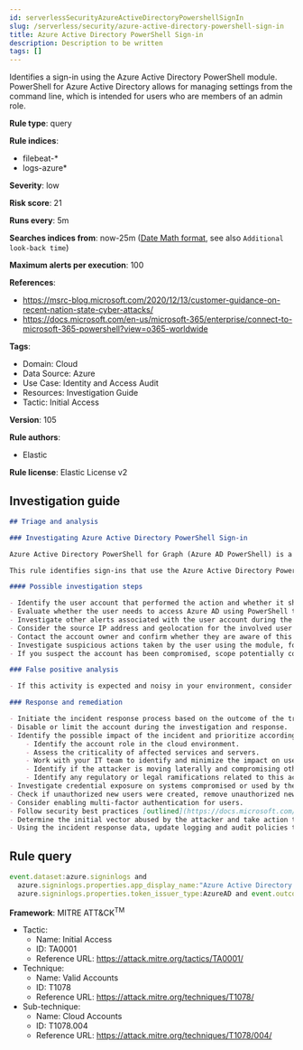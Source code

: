 ```yaml
---
id: serverlessSecurityAzureActiveDirectoryPowershellSignIn
slug: /serverless/security/azure-active-directory-powershell-sign-in
title: Azure Active Directory PowerShell Sign-in
description: Description to be written
tags: []
---
```


<div id="azure-active-directory-powershell-sign-in"></div>

Identifies a sign-in using the Azure Active Directory PowerShell module. PowerShell for Azure Active Directory allows for managing settings from the command line, which is intended for users who are members of an admin role.

**Rule type**: query

**Rule indices**: 

* filebeat-*
* logs-azure*

**Severity**: low

**Risk score**: 21

**Runs every**: 5m

**Searches indices from**: now-25m ([Date Math format](((ref))/common-options.html#date-math), see also <DocLink id="serverlessSecurityRulesUiCreate" section="set-the-rules-schedule">`Additional look-back time`</DocLink>)

**Maximum alerts per execution**: 100

**References**: 

* https://msrc-blog.microsoft.com/2020/12/13/customer-guidance-on-recent-nation-state-cyber-attacks/
* https://docs.microsoft.com/en-us/microsoft-365/enterprise/connect-to-microsoft-365-powershell?view=o365-worldwide

**Tags**: 

* Domain: Cloud
* Data Source: Azure
* Use Case: Identity and Access Audit
* Resources: Investigation Guide
* Tactic: Initial Access

**Version**: 105

**Rule authors**: 

* Elastic

**Rule license**: Elastic License v2

## Investigation guide

```markdown
## Triage and analysis

### Investigating Azure Active Directory PowerShell Sign-in

Azure Active Directory PowerShell for Graph (Azure AD PowerShell) is a module IT professionals commonly use to manage their Azure Active Directory. The cmdlets in the Azure AD PowerShell module enable you to retrieve data from the directory, create new objects in the directory, update existing objects, remove objects, as well as configure the directory and its features.

This rule identifies sign-ins that use the Azure Active Directory PowerShell module, which can indicate unauthorized access if done outside of IT or engineering.

#### Possible investigation steps

- Identify the user account that performed the action and whether it should perform this kind of action.
- Evaluate whether the user needs to access Azure AD using PowerShell to complete its tasks.
- Investigate other alerts associated with the user account during the past 48 hours.
- Consider the source IP address and geolocation for the involved user account. Do they look normal?
- Contact the account owner and confirm whether they are aware of this activity.
- Investigate suspicious actions taken by the user using the module, for example, modifications in security settings that weakens the security policy, persistence-related tasks, and data access.
- If you suspect the account has been compromised, scope potentially compromised assets by tracking servers, services, and data accessed by the account in the last 24 hours.

### False positive analysis

- If this activity is expected and noisy in your environment, consider adding IT, Engineering, and other authorized users as exceptions — preferably with a combination of user and device conditions.

### Response and remediation

- Initiate the incident response process based on the outcome of the triage.
- Disable or limit the account during the investigation and response.
- Identify the possible impact of the incident and prioritize accordingly; the following actions can help you gain context:
    - Identify the account role in the cloud environment.
    - Assess the criticality of affected services and servers.
    - Work with your IT team to identify and minimize the impact on users.
    - Identify if the attacker is moving laterally and compromising other accounts, servers, or services.
    - Identify any regulatory or legal ramifications related to this activity.
- Investigate credential exposure on systems compromised or used by the attacker to ensure all compromised accounts are identified. Reset passwords or delete API keys as needed to revoke the attacker's access to the environment. Work with your IT teams to minimize the impact on business operations during these actions.
- Check if unauthorized new users were created, remove unauthorized new accounts, and request password resets for other IAM users.
- Consider enabling multi-factor authentication for users.
- Follow security best practices [outlined](https://docs.microsoft.com/en-us/azure/security/fundamentals/identity-management-best-practices) by Microsoft.
- Determine the initial vector abused by the attacker and take action to prevent reinfection via the same vector.
- Using the incident response data, update logging and audit policies to improve the mean time to detect (MTTD) and the mean time to respond (MTTR).
```

## Rule query

```js
event.dataset:azure.signinlogs and
  azure.signinlogs.properties.app_display_name:"Azure Active Directory PowerShell" and
  azure.signinlogs.properties.token_issuer_type:AzureAD and event.outcome:(success or Success)

```

**Framework**: MITRE ATT&CK<sup>TM</sup>

* Tactic:
    * Name: Initial Access
    * ID: TA0001
    * Reference URL: https://attack.mitre.org/tactics/TA0001/
* Technique:
    * Name: Valid Accounts
    * ID: T1078
    * Reference URL: https://attack.mitre.org/techniques/T1078/
* Sub-technique:
    * Name: Cloud Accounts
    * ID: T1078.004
    * Reference URL: https://attack.mitre.org/techniques/T1078/004/

